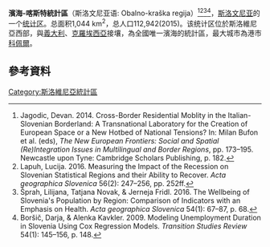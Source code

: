 {{Infobox settlement
<!-- See Template:Infobox settlement for additional fields and descriptions -->
| name                    = 滨海-喀斯特统计区
| native_name             = Obalno-kraška statistična regija
| native_name_lang        = sl
| settlement_type         = [[斯洛文尼亚统计区列表|统计区]]
| image_skyline           = Panoramics of Piran 2015.jpg
| imagesize               = 
| image_alt               = 
| image_caption           = 
| image_flag              = 
| flag_size               = 
| flag_alt                = 
| image_seal              = 
| seal_size               = 
| seal_alt                = 
| image_shield            = 
| shield_size             = 
| shield_alt              = 
| image_blank_emblem      = 
| blank_emblem_type       = 
| blank_emblem_size       = 
| blank_emblem_alt        = 
| nickname                = 
| motto                   = 
| image_map               = Coastal-Karst Statistical Region in Slovenia.svg
| mapsize                 = 
| map_alt                 = 
| map_caption             = 
| image_map1              = 
| mapsize1                = 
| map_alt1                = 
| map_caption1            = 
| image_dot_map           = 
| dot_mapsize             = 
| dot_map_base_alt        = 
| dot_map_alt             = 
| dot_map_caption         = 
| dot_x = |dot_y = 
| pushpin_map             = 
| pushpin_label_position  = 
| pushpin_map_alt         = 
| pushpin_mapsize         = 
| pushpin_map_caption     = 
| latd  = |latm  = |lats  = |latNS  = 
| longd = |longm = |longs = |longEW = 
| coor_pinpoint           = 
| coordinates_type        = 
| coordinates_display     = 
| coordinates_footnotes   = 
| subdivision_type        = [[斯洛維尼亞行政區劃|區]]
| subdivision_name        = 7
| subdivision_type1       = 
| subdivision_name1       = 
| subdivision_type2       = 
| subdivision_name2       = 
| established_title       = 
| established_date        = 
| founder                 = 
| named_for               = 
| seat_type               = 最大城市
| seat                    = [[科佩爾|科佩爾]]
| government_footnotes    = 
| government_type         = 
| leader_party            = 
| leader_title            = 
| leader_name             = 
| leader_title1           = 
| leader_name1            = 
| total_type              = 
| unit_pref               = 
| area_magnitude          = 
| area_footnotes          = 
| area_total_km2          = 1044
| area_total_sq_mi        = 
| area_total_dunam        = 
| area_land_km2           = 
| area_land_sq_mi         = 
| area_water_km2          = 
| area_water_sq_mi        = 
| area_water_percent      = 
| elevation_footnotes     = 
| elevation_m             = 
| elevation_ft            = 
| population_footnotes    = 
| population_total        = 112942
| population_as_of        = 2015
| population_density_km2  = auto
| population_density_sq_mi= 
| population_est          = 
| pop_est_as_of           = 
| population_demonym      =
| population_note         = 
| timezone1               = 
| utc_offset1             = 
| timezone1_DST           = 
| utc_offset1_DST         = 
| postal_code_type        = 
| postal_code             = 
| area_code_type          = 
| area_code               = 
| website                 = 
| footnotes               = 
}}

'''濱海-喀斯特統計區'''（斯洛文尼亚语: Obalno-kraška regija）<ref>Jagodic, Devan. 2014. Cross-Border Residential Moblity in the Italian-Slovenian Borderland: A Transnational Laboratory for the Creation of European Space or a New Hotbed of National Tensions? In: Milan Bufon et al. (eds), ''The New European Frontiers: Social and Spatial (Re)Integration Issues in Multilingual and Border Regions'', pp. 173–195. Newcastle upon Tyne: Cambridge Scholars Publishing, p. 182.</ref><ref>Lapuh, Lucija. 2016. Measuring the Impact of the Recession on Slovenian Statistical Regions and their Ability to Recover. ''Acta geographica Slovenica'' 56(2): 247–256, pp. 252ff.</ref><ref>Šprah, Lilijana, Tatjana Novak, & Jerneja Fridl. 2016. The Wellbeing of Slovenia's Population by Region: Comparison of Indicators with an Emphasis on Health. ''Acta geographica Slovenica'' 54(1): 67–87, p. 68.</ref><ref>Boršič, Darja, & Alenka Kavkler. 2009. Modeling Unemployment Duration in Slovenia Using Cox Regression Models. ''Transition Studies Review'' 54(1): 145–156, p. 148.</ref>，[[斯洛文尼亚|斯洛文尼亚]]的一个[[斯洛文尼亚统计区列表|统计区]]。总面积1,044 km<sup>2</sup>，总人口112,942(2015)。该统计区位於斯洛維尼亞西部，與[[義大利|義大利]]、[[克羅埃西亞|克羅埃西亞]]接壤，為全國唯一濱海的統計區，最大城市為港市[[科佩爾|科佩爾]]。

==參考資料==
{{reflist}}

{{Regions of Slovenia}}

[[Category:斯洛維尼亞統計區|Category:斯洛維尼亞統計區]]